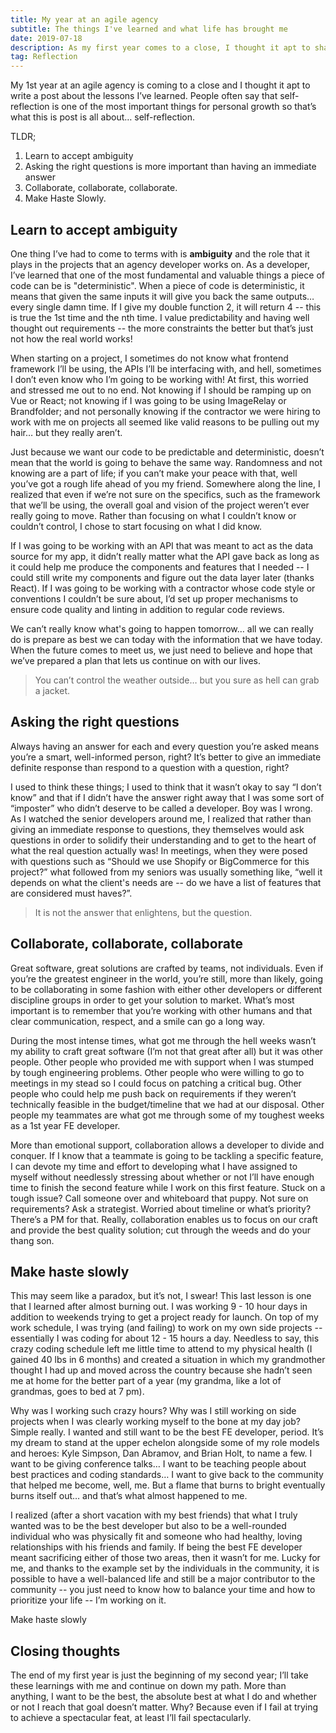 ```yaml
---
title: My year at an agile agency
subtitle: The things I've learned and what life has brought me
date: 2019-07-18
description: As my first year comes to a close, I thought it apt to share what I thought were the most important things that I learned
tag: Reflection
---
```


My 1st year at an agile agency is coming to a close and I thought it apt to write a post about the lessons I’ve learned. People often say that self-reflection is one of the most important things for personal growth so that’s what this is post is all about… self-reflection.

TLDR;

1. <TextLink href="#learn-to-accept-ambiguity">Learn to accept ambiguity</TextLink>
2. <TextLink href="#asking-the-right-questions">Asking the right questions is more important than having an immediate answer</TextLink>
3. <TextLink href="#collaborate-collaborate-collaborate">Collaborate, collaborate, collaborate.</TextLink>
4. <TextLink href="#make-haste-slowly">Make Haste Slowly.</TextLink>

## Learn to accept ambiguity

One thing I’ve had to come to terms with is **ambiguity** and the role that it plays in the projects that an agency developer works on. As a developer, I’ve learned that one of the most fundamental and valuable things a piece of code can be is "deterministic". When a piece of code is deterministic, it means that given the same inputs it will give you back the same outputs… every single damn time. If I give my double function 2, it will return 4 -- this is true the 1st time and the nth time. I value predictability and having well thought out requirements -- the more constraints the better but that’s just not how the real world works!

When starting on a project, I sometimes do not know what frontend framework I’ll be using, the APIs I’ll be interfacing with, and hell, sometimes I don’t even know who I’m going to be working with! At first, this worried and stressed me out to no end. Not knowing if I should be ramping up on Vue or React; not knowing if I was going to be using ImageRelay or Brandfolder; and not personally knowing if the contractor we were hiring to work with me on projects all seemed like valid reasons to be pulling out my hair… but they really aren’t.

Just because we want our code to be predictable and deterministic, doesn’t mean that the world is going to behave the same way. Randomness and not knowing are a part of life; if you can’t make your peace with that, well you’ve got a rough life ahead of you my friend. Somewhere along the line, I realized that even if we’re not sure on the specifics, such as the framework that we’ll be using, the overall goal and vision of the project weren’t ever really going to move. Rather than focusing on what I couldn’t know or couldn’t control, I chose to start focusing on what I did know.

If I was going to be working with an API that was meant to act as the data source for my app, it didn’t really matter what the API gave back as long as it could help me produce the components and features that I needed -- I could still write my components and figure out the data layer later (thanks React). If I was going to be working with a contractor whose code style or conventions I couldn’t be sure about, I’d set up proper mechanisms to ensure code quality and linting in addition to regular code reviews.

We can’t really know what's going to happen tomorrow… all we can really do is prepare as best we can today with the information that we have today. When the future comes to meet us, we just need to believe and hope that we’ve prepared a plan that lets us continue on with our lives.

<BlockQuote>You can’t control the weather outside… but you sure as hell can grab a jacket.</BlockQuote>

## Asking the right questions

Always having an answer for each and every question you’re asked means you’re a smart, well-informed person, right? It’s better to give an immediate definite response than respond to a question with a question, right?

I used to think these things; I used to think that it wasn’t okay to say “I don’t know” and that if I didn’t have the answer right away that I was some sort of “imposter” who didn’t deserve to be called a developer. Boy was I wrong. As I watched the senior developers around me, I realized that rather than giving an immediate response to questions, they themselves would ask questions in order to solidify their understanding and to get to the heart of what the real question actually was! In meetings, when they were posed with questions such as “Should we use Shopify or BigCommerce for this project?” what followed from my seniors was usually something like, “well it depends on what the client's needs are -- do we have a list of features that are considered must haves?”.

<BlockQuote author="Eugene Ionesco">It is not the answer that enlightens, but the question.</BlockQuote>

## Collaborate, collaborate, collaborate

Great software, great solutions are crafted by teams, not individuals. Even if you’re the greatest engineer in the world, you’re still, more than likely, going to be collaborating in some fashion with either other developers or different discipline groups in order to get your solution to market. What’s most important is to remember that you’re working with other humans and that clear communication, respect, and a smile can go a long way.

During the most intense times, what got me through the hell weeks wasn’t my ability to craft great software (I’m not that great after all) but it was other people. Other people who provided me with support when I was stumped by tough engineering problems. Other people who were willing to go to meetings in my stead so I could focus on patching a critical bug. Other people who could help me push back on requirements if they weren’t technically feasible in the budget/timeline that we had at our disposal. Other people my teammates are what got me through some of my toughest weeks as a 1st year FE developer.

More than emotional support, collaboration allows a developer to divide and conquer. If I know that a teammate is going to be tackling a specific feature, I can devote my time and effort to developing what I have assigned to myself without needlessly stressing about whether or not I’ll have enough time to finish the second feature while I work on this first feature. Stuck on a tough issue? Call someone over and whiteboard that puppy. Not sure on requirements? Ask a strategist. Worried about timeline or what’s priority? There’s a PM for that. Really, collaboration enables us to focus on our craft and provide the best quality solution; cut through the weeds and do your thang son.

## Make haste slowly

This may seem like a paradox, but it’s not, I swear! This last lesson is one that I learned after almost burning out. I was working 9 - 10 hour days in addition to weekends trying to get a project ready for launch. On top of my work schedule, I was trying (and failing) to work on my own side projects -- essentially I was coding for about 12 - 15 hours a day. Needless to say, this crazy coding schedule left me little time to attend to my physical health (I gained 40 lbs in 6 months) and created a situation in which my grandmother thought I had up and moved across the country because she hadn’t seen me at home for the better part of a year (my grandma, like a lot of grandmas, goes to bed at 7 pm).

Why was I working such crazy hours? Why was I still working on side projects when I was clearly working myself to the bone at my day job? Simple really. I wanted and still want to be the best FE developer, period. It’s my dream to stand at the upper echelon alongside some of my role models and heroes: Kyle Simpson, Dan Abramov, and Brian Holt, to name a few. I want to be giving conference talks… I want to be teaching people about best practices and coding standards… I want to give back to the community that helped me become, well, me. But a flame that burns to bright eventually burns itself out… and that’s what almost happened to me.

I realized (after a short vacation with my best friends) that what I truly wanted was to be the best developer but also to be a well-rounded individual who was physically fit and someone who had healthy, loving relationships with his friends and family. If being the best FE developer meant sacrificing either of those two areas, then it wasn’t for me. Lucky for me, and thanks to the example set by the individuals in the community, it is possible to have a well-balanced life and still be a major contributor to the community -- you just need to know how to balance your time and how to prioritize your life -- I’m working on it.

<ShortQuote author="Festina lente">Make haste slowly</ShortQuote>

## Closing thoughts

The end of my first year is just the beginning of my second year; I’ll take these learnings with me and continue on down my path. More than anything, I want to be the best, the absolute best at what I do and whether or not I reach that goal doesn’t matter. Why? Because even if I fail at trying to achieve a spectacular feat, at least I’ll fail spectacularly.
